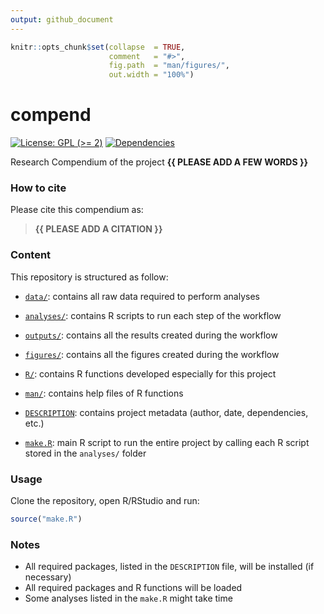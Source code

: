 ```yaml
---
output: github_document
---
```


<!-- README.md is generated from README.Rmd. Please edit that file -->


```r
knitr::opts_chunk$set(collapse  = TRUE,
                      comment   = "#>",
                      fig.path  = "man/figures/",
                      out.width = "100%")
```



# compend


<!-- badges: start -->
[![License: GPL (>= 2)](https://img.shields.io/badge/License-GPL%20%28%3E%3D%202%29-blue.svg)](https://choosealicense.com/licenses/gpl-2.0/)
[![Dependencies](https://img.shields.io/badge/dependencies-2/94-green?style=flat)](#)
<!-- badges: end -->


Research Compendium of the project **{{ PLEASE ADD A FEW WORDS }}**



### How to cite

Please cite this compendium as: 

> **{{ PLEASE ADD A CITATION }}**



### Content

This repository is structured as follow:

- [`data/`](https://github.com/ahasverus/compend/tree/master/data):
contains all raw data required to perform analyses

- [`analyses/`](https://github.com/ahasverus/compend/tree/master/analyses/):
contains R scripts to run each step of the workflow

- [`outputs/`](https://github.com/ahasverus/compend/tree/master/outputs):
contains all the results created during the workflow

- [`figures/`](https://github.com/ahasverus/compend/tree/master/figures):
contains all the figures created during the workflow

- [`R/`](https://github.com/ahasverus/compend/tree/master/R):
contains R functions developed especially for this project

- [`man/`](https://github.com/ahasverus/compend/tree/master/man):
contains help files of R functions

- [`DESCRIPTION`](https://github.com/ahasverus/compend/tree/master/DESCRIPTION):
contains project metadata (author, date, dependencies, etc.)

- [`make.R`](https://github.com/ahasverus/compend/tree/master/make.R):
main R script to run the entire project by calling each R script stored in the `analyses/` folder



### Usage

Clone the repository, open R/RStudio and run:

```r
source("make.R")
```



### Notes

- All required packages, listed in the `DESCRIPTION` file, will be installed (if necessary)
- All required packages and R functions will be loaded
- Some analyses listed in the `make.R` might take time
